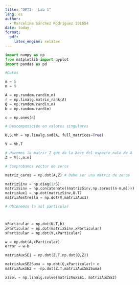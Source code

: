 ```yaml
---
title: "OPTI-  Lab 1"
lang: es
author: 
  - Marcelino Sánchez Rodríguez 191654
date: today
format:
  pdf:
    latex_engine: xelatex
---
```


```python

import numpy as np
from matplotlib import pyplot
import pandas as pd

#Datos

m = 5
n = 9

A = np.random.rand(m,n)
r = np.linalg.matrix_rank(A)
Q = np.random.rand(n,n)
b = np.random.rand(m)

c = np.ones(n)

# Descomposición en valores singulares

U,S,Vh = np.linalg.svd(A, full_matrices=True)

V = Vh.T

# Hacemos la matriz Z que da la base del espacio nulo de A
Z = V[:,m:n]

# Comprobamos vector de zeros

matriz_ceros = np.dot(A,Z) # Debe ser una matriz de zeros

matrizSinv = np.diag(1/S)
matrizSinv = np.concatenate((matrizSinv,np.zeros((n-m,m))))
matrizAux1 = np.dot(matrizSinv,U.T)
matrizAestrella = np.dot(V,matrizAux1)

# Obtenemos la sol particular



xParticular = np.dot(U.T,b)
xParticular = np.dot(matrizSinv,xParticular)
xParticular = np.dot(V,xParticular)

w = np.dot(A,xParticular)
error = w-b

matrizAuxSE1 = np.dot(Z.T,np.dot(Q,Z))

matrizAuxSE2Suma = np.dot(Q,xParticular)+ c
matrizAuxSE2 = -np.dot(Z.T,matrizAuxSE2Suma)

xzSol = np.linalg.solve(matrizAuxSE1, matrizAuxSE2)

```